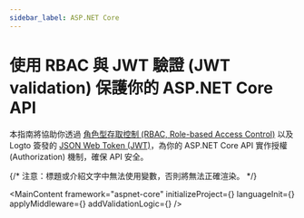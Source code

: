 ```yaml
---
sidebar_label: ASP.NET Core
---
```




# 使用 RBAC 與 JWT 驗證 (JWT validation) 保護你的 ASP.NET Core API

本指南將協助你透過 [角色型存取控制 (RBAC, Role-based Access Control)](/authorization/role-based-access-control) 以及 Logto 簽發的 [JSON Web Token (JWT)](https://auth.wiki/jwt)，為你的 ASP.NET Core API 實作授權 (Authorization) 機制，確保 API 安全。

{/* 注意：標題或介紹文字中無法使用變數，否則將無法正確渲染。 */}

<MainContent
  framework="aspnet-core"
  initializeProject={<InitProject />}
  languageInit={<Init />}
  applyMiddleware={<ApplyMiddleware />}
  addValidationLogic={<AddValidationLogic />}
/>
